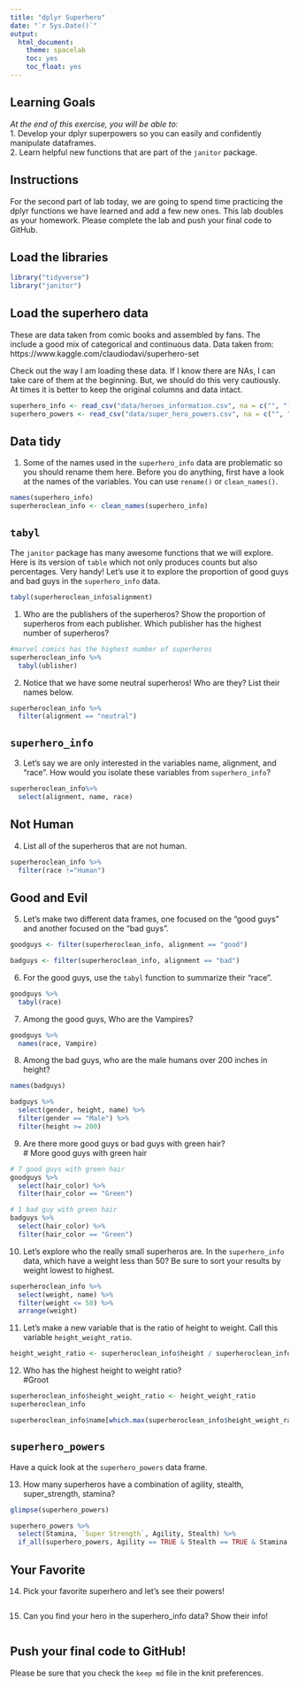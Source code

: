 ```yaml
---
title: "dplyr Superhero"
date: "`r Sys.Date()`"
output:
  html_document:
    theme: spacelab
    toc: yes
    toc_float: yes
---
```


## Learning Goals  
*At the end of this exercise, you will be able to:*    
1. Develop your dplyr superpowers so you can easily and confidently manipulate dataframes.  
2. Learn helpful new functions that are part of the `janitor` package.  

## Instructions
For the second part of lab today, we are going to spend time practicing the dplyr functions we have learned and add a few new ones. This lab doubles as your homework. Please complete the lab and push your final code to GitHub.  

## Load the libraries
```r
library("tidyverse")
library("janitor")
```

## Load the superhero data
These are data taken from comic books and assembled by fans. The include a good mix of categorical and continuous data.  Data taken from: https://www.kaggle.com/claudiodavi/superhero-set  

Check out the way I am loading these data. If I know there are NAs, I can take care of them at the beginning. But, we should do this very cautiously. At times it is better to keep the original columns and data intact.  
```r
superhero_info <- read_csv("data/heroes_information.csv", na = c("", "-99", "-"))
superhero_powers <- read_csv("data/super_hero_powers.csv", na = c("", "-99", "-"))
```

## Data tidy
1. Some of the names used in the `superhero_info` data are problematic so you should rename them here. Before you do anything, first have a look at the names of the variables. You can use `rename()` or `clean_names()`.    
```r
names(superhero_info)
superheroclean_info <- clean_names(superhero_info)
```

## `tabyl`
The `janitor` package has many awesome functions that we will explore. Here is its version of `table` which not only produces counts but also percentages. Very handy! Let's use it to explore the proportion of good guys and bad guys in the `superhero_info` data.  
```r
tabyl(superheroclean_info$alignment)
```

1. Who are the publishers of the superheros? Show the proportion of superheros from each publisher. Which publisher has the highest number of superheros?  
```r
#marvel comics has the highest number of superheros
superheroclean_info %>%
  tabyl(ublisher)
```

2. Notice that we have some neutral superheros! Who are they? List their names below.  
```r
superheroclean_info %>%
  filter(alignment == "neutral")
```

## `superhero_info`
3. Let's say we are only interested in the variables name, alignment, and "race". How would you isolate these variables from `superhero_info`?
```r
superheroclean_info%>%
  select(alignment, name, race)
```

## Not Human
4. List all of the superheros that are not human.
```r
superheroclean_info %>%
  filter(race !="Human")
```

## Good and Evil
5. Let's make two different data frames, one focused on the "good guys" and another focused on the "bad guys".
```r
goodguys <- filter(superheroclean_info, alignment == "good")
```

```r
badguys <- filter(superheroclean_info, alignment == "bad")
```

6. For the good guys, use the `tabyl` function to summarize their "race".
```r
goodguys %>%
  tabyl(race)
```

7. Among the good guys, Who are the Vampires?
```r
goodguys %>%
  names(race, Vampire)
```

8. Among the bad guys, who are the male humans over 200 inches in height?

```r
names(badguys)
```


```r
badguys %>%
  select(gender, height, name) %>%
  filter(gender == "Male") %>%
  filter(height >= 200)
```


9. Are there more good guys or bad guys with green hair?  
# More good guys with green hair
```r
# 7 good guys with green hair
goodguys %>%
  select(hair_color) %>%
  filter(hair_color == "Green")
```

```r
# 1 bad guy with green hair
badguys %>%
  select(hair_color) %>%
  filter(hair_color == "Green")
```


10. Let's explore who the really small superheros are. In the `superhero_info` data, which have a weight less than 50? Be sure to sort your results by weight lowest to highest.  
```r
superheroclean_info %>%
  select(weight, name) %>%
  filter(weight <= 50) %>%
  arrange(weight)
```

11. Let's make a new variable that is the ratio of height to weight. Call this variable `height_weight_ratio`.    
```r
height_weight_ratio <- superheroclean_info$height / superheroclean_info$weight
```

12. Who has the highest height to weight ratio?  
#Groot
```r
superheroclean_info$height_weight_ratio <- height_weight_ratio
superheroclean_info
```


```r
superheroclean_info$name[which.max(superheroclean_info$height_weight_ratio)]
```

## `superhero_powers`
Have a quick look at the `superhero_powers` data frame.  

13. How many superheros have a combination of agility, stealth, super_strength, stamina?
```r
glimpse(superhero_powers)
```

```r
superhero_powers %>%
  select(Stamina, `Super Strength`, Agility, Stealth) %>%
  if_all(superhero_powers, Agility == TRUE & Stealth == TRUE & Stamina == TRUE & 'Super Strength' == TRUE)
```

## Your Favorite
14. Pick your favorite superhero and let's see their powers!  
```r

```

15. Can you find your hero in the superhero_info data? Show their info!  
```r

```

## Push your final code to GitHub!
Please be sure that you check the `keep md` file in the knit preferences.  